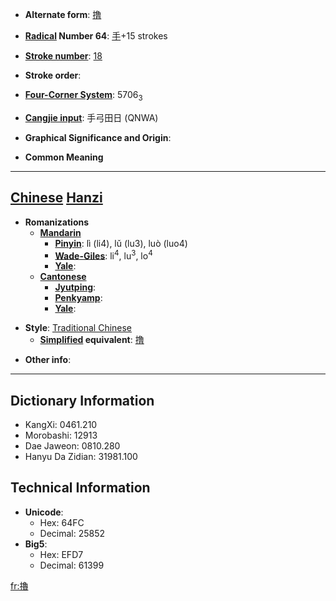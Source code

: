 * '''Alternate form''': [[撸]]

* '''[[Wiktionary:Chinese radical index| Radical]] Number 64''': [[Wiktionary:Chinese radical index 手|手]]+15 strokes

* '''[[Wiktionary:Chinese total strokes index|Stroke number]]''': [[Wiktionary:Chinese total strokes index 18|18]]

* '''Stroke order''': 

* '''[[Wiktionary:Chinese four corner index|Four-Corner System]]''': 5706<sub>3</sub>

* '''[[Wiktionary:Chinese Cangjie index|Cangjie input]]''': 手弓田日 (QNWA)

* '''Graphical Significance and Origin''': 

* '''Common Meaning'''

----

== [[Chinese]] [[Hanzi]] ==

* '''Romanizations'''
** '''[[Mandarin]]'''
*** '''[[Pinyin]]''': lì (li4), lǔ (lu3), luò (luo4)
*** '''[[Wade-Giles]]''': li<sup>4</sup>, lu<sup>3</sup>, lo<sup>4</sup>
*** '''[[Yale]]''': 
** '''[[Cantonese]]'''
*** '''[[Jyutping]]''':
*** '''[[Penkyamp]]''': 
*** '''[[Yale]]''': 

* '''Style''': [[Traditional Chinese]] 
** '''[[Simplified Chinese|Simplified]] equivalent''': [[撸]]

* '''Other info''': 

----

== Dictionary Information ==

* KangXi: 0461.210
* Morobashi: 12913
* Dae Jaweon: 0810.280
* Hanyu Da Zidian: 31981.100

== Technical Information ==

* '''Unicode''':
** Hex: 64FC
** Decimal: 25852
* '''Big5''':
** Hex: EFD7
** Decimal: 61399

[[fr:擼]]